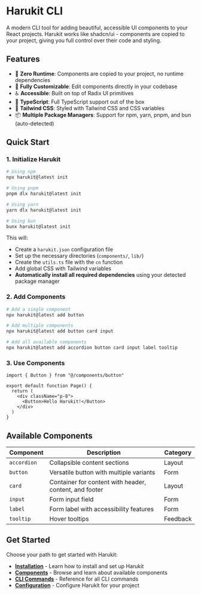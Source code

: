 # Harukit CLI

A modern CLI tool for adding beautiful, accessible UI components to your React projects. Harukit works like shadcn/ui - components are copied to your project, giving you full control over their code and styling.

## Features

- 🚀 **Zero Runtime**: Components are copied to your project, no runtime dependencies
- 🎨 **Fully Customizable**: Edit components directly in your codebase
- ♿ **Accessible**: Built on top of Radix UI primitives
- 🎯 **TypeScript**: Full TypeScript support out of the box
- 🎨 **Tailwind CSS**: Styled with Tailwind CSS and CSS variables
- 📦 **Multiple Package Managers**: Support for npm, yarn, pnpm, and bun (auto-detected)

## Quick Start

### 1. Initialize Harukit

```bash
# Using npm
npx harukit@latest init

# Using pnpm
pnpm dlx harukit@latest init

# Using yarn
yarn dlx harukit@latest init

# Using bun
bunx harukit@latest init
```

This will:
- Create a `harukit.json` configuration file
- Set up the necessary directories (`components/`, `lib/`)
- Create the `utils.ts` file with the `cn` function
- Add global CSS with Tailwind variables
- **Automatically install all required dependencies** using your detected package manager

### 2. Add Components

```bash
# Add a single component
npx harukit@latest add button

# Add multiple components
npx harukit@latest add button card input

# Add all available components
npx harukit@latest add accordion button card input label tooltip
```

### 3. Use Components

```tsx
import { Button } from "@/components/button"

export default function Page() {
  return (
    <div className="p-8">
      <Button>Hello Harukit!</Button>
    </div>
  )
}
```

## Available Components

| Component | Description | Category |
|-----------|-------------|----------|
| `accordion` | Collapsible content sections | Layout |
| `button` | Versatile button with multiple variants | Form |
| `card` | Container for content with header, content, and footer | Layout |
| `input` | Form input field | Form |
| `label` | Form label with accessibility features | Form |
| `tooltip` | Hover tooltips | Feedback |

## Get Started

Choose your path to get started with Harukit:

- **[Installation](/docs/installation)** - Learn how to install and set up Harukit
- **[Components](/docs/components)** - Browse and learn about available components
- **[CLI Commands](/docs/cli-commands)** - Reference for all CLI commands
- **[Configuration](/docs/configuration)** - Configure Harukit for your project 